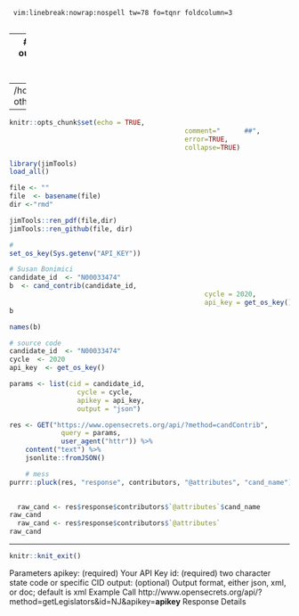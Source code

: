 	 vim:linebreak:nowrap:nospell tw=78 fo=tqnr foldcolumn=3 
	 
--- 
# Spaces, no Tabs
title: Template for .Rmd 
output: 
  pdf_document: 
    latex_engine: xelatex
toc: TRUE 
toc_depth:  1 
fontsize: 12pt 
geometry: margin=0.5in,top=0.25in 

---
/home/jim/.config/nvim/templates/skeleton.Rmd
othercomments
---

<!--  commments -->

```r
knitr::opts_chunk$set(echo = TRUE,  
											comment="      ##",  
											error=TRUE, 
											collapse=TRUE) 
```

```r
library(jimTools) 
load_all()
``` 

```r
file <- "" 
file  <- basename(file) 
dir <-"rmd"

jimTools::ren_pdf(file,dir)
jimTools::ren_github(file, dir)
```

```r


#
set_os_key(Sys.getenv("API_KEY"))

# Susan Bonimici
candidate_id  <- "N00033474"
b  <- cand_contrib(candidate_id, 
												 cycle = 2020, 
												 api_key = get_os_key()) 
b
```
```r
names(b)

```

```r
# source code
candidate_id  <- "N00033474"
cycle  <- 2020
api_key  <- get_os_key()

params <- list(cid = candidate_id,
                 cycle = cycle,
                 apikey = api_key,
                 output = "json")

res <- GET("https://www.opensecrets.org/api/?method=candContrib",
             query = params,
             user_agent("httr")) %>%
    content("text") %>%
    jsonlite::fromJSON()

	# mess
purrr::pluck(res, "response", contributors, "@attributes", "cand_name")

						 
  raw_cand <- res$response$contributors$`@attributes`$cand_name
raw_cand
  raw_cand <- res$response$contributors$`@attributes`
raw_cand
```


***

```r
knitr::knit_exit() 
```


Parameters
apikey:	(required) Your API Key
id:	(required) two character state code or specific CID
output:	(optional) Output format, either json, xml, or doc; default is xml
Example Call
http://www.opensecrets.org/api/?method=getLegislators&id=NJ&apikey=__apikey__
Response Details



